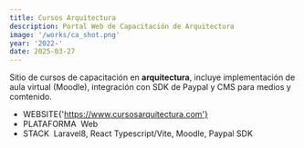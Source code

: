 ```yaml
---
title: Cursos Arquitectura
description: Portal Web de Capacitación de Arquitectura
image: '/works/ca_shot.png'
year: '2022-'
date: 2025-03-27
---
```


Sitio de cursos de capacitación en **arquitectura**, incluye implementación de aula virtual (Moodle), integración con SDK de Paypal y CMS para medios y comtenido.

- <CustomChip>WEBSITE</CustomChip><CustomLink href='https://www.cursosarquitectura.com'>{'https://www.cursosarquitectura.com'}</CustomLink>
- <CustomChip>PLATAFORMA</CustomChip>&nbsp;&nbsp;Web
- <CustomChip>STACK</CustomChip>&nbsp;&nbsp;Laravel8, React Typescript/Vite, Moodle, Paypal SDK


